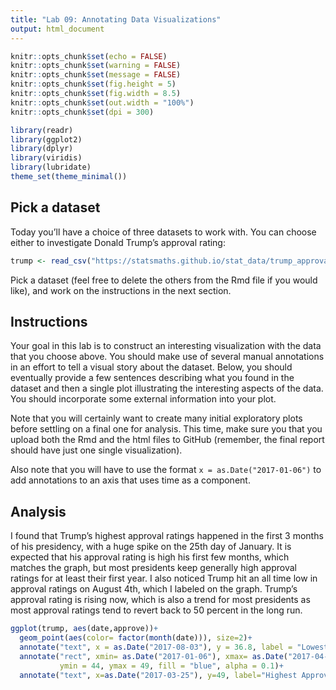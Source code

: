 ---
title: "Lab 09: Annotating Data Visualizations"
output: html_document
---

```{r setup, include=FALSE}
knitr::opts_chunk$set(echo = FALSE)
knitr::opts_chunk$set(warning = FALSE)
knitr::opts_chunk$set(message = FALSE)
knitr::opts_chunk$set(fig.height = 5)
knitr::opts_chunk$set(fig.width = 8.5)
knitr::opts_chunk$set(out.width = "100%")
knitr::opts_chunk$set(dpi = 300)

library(readr)
library(ggplot2)
library(dplyr)
library(viridis)
library(lubridate)
theme_set(theme_minimal())
```

## Pick a dataset

Today you'll have a choice of three datasets to work with. You can choose
either to investigate Donald Trump's approval rating:

```{r}
trump <- read_csv("https://statsmaths.github.io/stat_data/trump_approval.csv")
```

Pick a dataset (feel free to delete the others from the Rmd file if you would
like), and work on the instructions in the next section.

## Instructions

Your goal in this lab is to construct an interesting visualization with the
data that you choose above. You should make use of several manual annotations
in an effort to tell a visual story about the dataset. Below, you should
eventually provide a few sentences describing what you found in the dataset
and then a single plot illustrating the interesting aspects of the data.
You should incorporate some external information into your plot.

Note that you will certainly want to create many initial exploratory plots
before settling on a final one for analysis. This time, make sure you that you
upload both the Rmd and the html files to GitHub (remember, the final report
should have just one single visualization).

Also note that you will have to use the format `x = as.Date("2017-01-06")` to
add annotations to an axis that uses time as a component.

## Analysis

I found that Trump's highest approval ratings happened in the first 3 months of his presidency, with a huge spike on the 25th day of January. It is expected that his approval rating is high his first few months, which matches the graph, but most presidents keep generally high approval ratings for at least their first year. I also noticed Trump hit an all time low in approval ratings on August 4th, which I labeled on the graph. Trump's approval rating is rising now, which is also a trend for most presidents as most approval ratings tend to revert back to 50 percent in the long run. 

```{r}
ggplot(trump, aes(date,approve))+
  geom_point(aes(color= factor(month(date))), size=2)+
  annotate("text", x = as.Date("2017-08-03"), y = 36.8, label = "Lowest Approval Rating") +
  annotate("rect", xmin= as.Date("2017-01-06"), xmax= as.Date("2017-04-09"),
           ymin = 44, ymax = 49, fill = "blue", alpha = 0.1)+
  annotate("text", x=as.Date("2017-03-25"), y=49, label="Highest Approval Rating Time Period")
```










